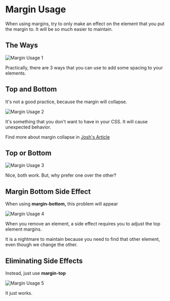 # Margin Usage

When using margins, try to only make an effect on the element that you put the margin to. It will be so much easier to maintain.

## The Ways

![Margin Usage 1](/images/styling/margin-usage/margin-usage-1.png)

Practically, there are 3 ways that you can use to add some spacing to your elements.

## Top and Bottom

It's not a good practice, because the margin will collapse.

![Margin Usage 2](/images/styling/margin-usage/margin-usage-2.png)

It's something that you don't want to have in your CSS. It will cause unexpected behavior.

Find more about margin collapse in [Josh's Article](https://www.joshwcomeau.com/css/rules-of-margin-collapse/)

## Top or Bottom

![Margin Usage 3](/images/styling/margin-usage/margin-usage-3.png)

Nice, both work. But, why prefer one over the other?

## Margin Bottom Side Effect

When using **margin-bottom,** this problem will appear

![Margin Usage 4](/images/styling/margin-usage/margin-usage-4.png)

When you remove an element, a side effect requires you to adjust the top element margins.

It is a nightmare to maintain because you need to find that other element, even though we change the other.

## Eliminating Side Effects

Instead, just use **margin-top**

![Margin Usage 5](/images/styling/margin-usage/margin-usage-5.png)

It just works.
